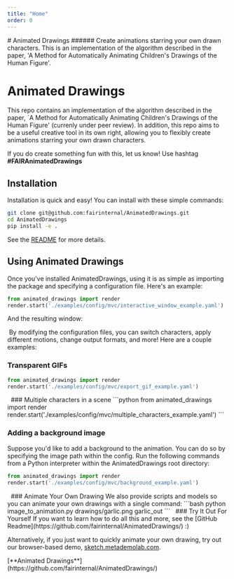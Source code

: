 ```yaml
---
title: "Home"
order: 0
---
```


<Hero video="/assets/videos/jesse_dance.mp4" overlay fullHeight>
  <FeatureSummary>
  # Animated Drawings
  ###### Create animations starring your own drawn characters. This is an implementation of the algorithm described in the paper, 'A Method for Automatically Animating Children's Drawings of the Human Figure'.
  </FeatureSummary>
</Hero>

<Content spaceTop spaceBottom>

# Animated Drawings

This repo contains an implementation of the algorithm described in the paper, `A Method for Automatically Animating Children's Drawings of the Human Figure' (currenly under peer review). 
In addition, this repo aims to be a useful creative tool in its own right, allowing you to flexibly create animations starring your own drawn characters.

If you do create something fun with this, let us know! Use hashtag **#FAIRAnimatedDrawings**

</Content>

<Content spaceBottom>

## Installation

Installation is quick and easy! 
You can install with these simple commands:

```bash
git clone git@github.com:fairinternal/AnimatedDrawings.git
cd AnimatedDrawings
pip install -e .
```
See the [README](https://github.com/facebookresearch/AnimatedDrawings#readme) for more details.

</Content>

<Content spaceBottom>

## Using Animated Drawings

<Spacer />


Once you've installed AnimatedDrawings, using it is as simple as importing the package and specifying a configuration file.
Here's an example:

```python
from animated_drawings import render
render.start('./examples/config/mvc/interactive_window_example.yaml')
```
And the resulting window: 
</Content>

<Gallery columns={1} spaceBottom>
<Image url="/assets/images/interactive_window_example.gif" />
</Gallery>


<Content color="red-50" spaceTop>
By modifying the configuration files, you can switch characters, apply different motions, change output formats, and more!
Here are a couple examples:

### Transparent GIFs
```python
from animated_drawings import render
render.start('./examples/config/mvc/export_gif_example.yaml')
```
</Content>

<Gallery columns={2} color="red-50" spaceBottom>
  <Image url="/assets/images/char3.png" />
  <Image url="/assets/images/gif_export_video.gif" />
</Gallery>

<Content>
### Multiple characters in a scene
```python
from animated_drawings import render
render.start('./examples/config/mvc/multiple_characters_example.yaml')
```
</Content>

<Gallery columns={3} color="red-50" spaceBottom>
  <Image url="/assets/images/char1.png" />
  <Image url="/assets/images/char2.png" />
  <Image url="/assets/images/multiple_characters_example.gif" />
</Gallery>

<Content color="red-50" spaceTop>

### Adding a background image
Suppose you'd like to add a background to the animation. You can do so by specifying the image path within the config.
Run the following commands from a Python interpreter within the AnimatedDrawings root directory:

```python
from animated_drawings import render
render.start('./examples/config/mvc/background_example.yaml')
```
</Content>

<Gallery columns={2} color="red-50" spaceBottom>
  <Image url="/assets/images/char4_original_image.png" />
  <Image url="/assets/images/background_example.gif" />
</Gallery>

<Content color="red-50" spaceTop>
### Animate Your Own Drawing
We also provide scripts and models so you can animate your own drawings with a single command:
```bash
python image_to_animation.py drawings/garlic.png garlic_out
```
</Content>

<Gallery columns={2} color="red-50" spaceBottom>
  <Image url="/assets/images/garlic.png" />
  <Image url="/assets/images/garlic.gif" />
</Gallery>

<Content color="red-50" spaceTop>
### Try It Out For Yourself
If you want to learn how to do all this and more, see the [GitHub Readme](https://github.com/fairinternal/AnimatedDrawings/)    :)

Alternatively, if you just want to quickly animate your own drawing, try out our browser-based demo, [sketch.metademolab.com](http://sketch.metademolab.com).
</Content>


<Footer columns>
  <div>
  [**Animated Drawings**](https://github.com/fairinternal/AnimatedDrawings/)    
  </div>
</Footer>

